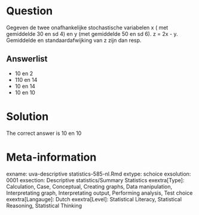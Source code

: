 Question
========

Gegeven de twee onafhankelijke stochastische variabelen x ( met gemiddelde 30 en sd 4) en y (met gemiddelde 50 en sd 6). z = 2x - y. Gemiddelde en standaardafwijking van z zijn dan resp.

Answerlist
----------
* 10 en 2
* 110 en 14
* 10 en 14
* 10 en 10

Solution
========

The correct answer is  10 en 10

Meta-information
================
exname: uva-descriptive statistics-585-nl.Rmd
extype: schoice
exsolution: 0001
exsection: Descriptive statistics/Summary Statistics
exextra[Type]: Calculation, Case, Conceptual, Creating graphs, Data manipulation, Interpretating graph, Interpretating output, Performing analysis, Test choice
exextra[Langauge]: Dutch
exextra[Level]: Statistical Literacy, Statistical Reasoning, Statistical Thinking

